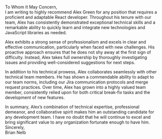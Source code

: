 To Whom It May Concern,
<br/>
I am writing to highly recommend Alex Green for any position that requires a proficient and adaptable React developer. Throughout his tenure with our team, Alex has consistently demonstrated exceptional technical skills and a remarkable ability to quickly learn and integrate new technologies and JavaScript libraries as needed.
 
Alex exhibits a strong sense of professionalism and excels in clear and effective communication, particularly when faced with new challenges. His proactive approach ensures that he does not shy away at the first sign of difficulty. Instead, Alex takes full ownership by thoroughly investigating issues and providing well-considered suggestions for next steps.
 
In addition to his technical prowess, Alex collaborates seamlessly with other technical team members. He has shown a commendable ability to adapt to our team norms, including our Jira communication protocols and merge request practices. Over time, Alex has grown into a highly valued team member, consistently relied upon for both critical break-fix tasks and the development of new features.
 
In summary, Alex’s combination of technical expertise, professional demeanor, and collaborative spirit makes him an outstanding candidate for any development team. I have no doubt that he will continue to excel and bring significant value to any organization fortunate enough to have him.
 <br/>
Sincerely, <br/>
Brian Nelb<br/>